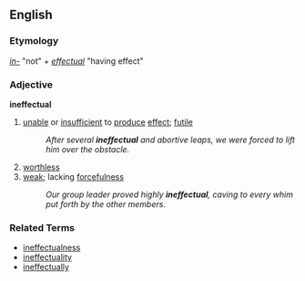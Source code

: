 == English ==
=== Etymology ===
''[[in-]]'' "not" + ''[[effectual]]'' "having effect"

=== Adjective ===
'''ineffectual'''
# [[unable]] or [[insufficient]] to [[produce]] [[effect]]; [[futile]]
#: ''After several '''ineffectual''' and abortive leaps, we were forced to lift him over the obstacle.''
# [[worthless]]
# [[weak]]; lacking [[forcefulness]]
#: ''Our group leader proved highly '''ineffectual''', caving to every whim put forth by the other members.''

=== Related Terms ===
*[[ineffectualness]]
*[[ineffectuality]]
*[[ineffectually]]